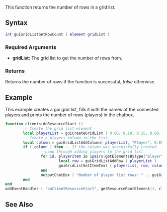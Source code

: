 {{Client function}}

This function returns the number of rows in a grid list.

==Syntax== 
<syntaxhighlight lang="lua">
int guiGridListGetRowCount ( element gridList )
</syntaxhighlight> 

===Required Arguments=== 
*'''gridList:''' The grid list to get the number of rows from.

===Returns===
Returns the number of rows if the function is successful, ''false'' otherwise.

==Example== 
This example creates a gui grid list, fills it with the names of the connected players and prints the number of rows (players) in the chatbox.
<syntaxhighlight lang="lua">function clientsideResourceStart ()
        -- Create the grid list element
        local playerList = guiCreateGridList ( 0.80, 0.10, 0.15, 0.60, true ) 
        -- Create a players column in the list
        local column = guiGridListAddColumn( playerList, "Player", 0.85 ) 
        if ( column ) then -- If the column was successfully created
                --Loop through adding players to the grid list
                for id, playeritem in ipairs(getElementsByType("player")) do 
                        local row = guiGridListAddRow ( playerList )
                        guiGridListSetItemText ( playerList, row, column, getPlayerName ( playeritem ), false, false )
                end
                outputChatBox ( "Number of player list rows: " .. guiGridListGetRowCount ( playerList ) )
        end
end
addEventHandler ( "onClientResourceStart", getResourceRootElement(), clientsideResourceStart )</syntaxhighlight>

==See Also==
{{GUI functions}}